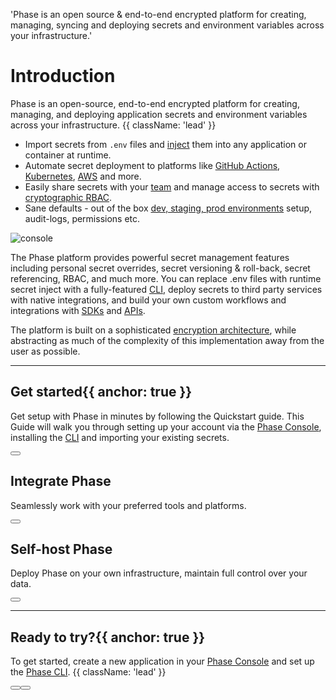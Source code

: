 

  'Phase is an open source & end-to-end encrypted platform for creating, managing, syncing and deploying secrets and environment variables across your infrastructure.'

<HeroPattern />


# Introduction

Phase is an open-source, end-to-end encrypted platform for creating, managing, and deploying application secrets and environment variables across your infrastructure. {{ className: 'lead' }}

- Import secrets from `.env` files and [inject](/quickstart#3-inject-secrets) them into any application or container at runtime.
- Automate secret deployment to platforms like [GitHub Actions](/integrations/platforms/github-actions), [Kubernetes](/integrations/platforms/kubernetes), [AWS](/integrations/platforms/aws-secrets-manager) and more.
- Easily share secrets with your [team](/console/users#add-users-to-an-organisation) and manage access to secrets with [cryptographic RBAC](/console/environments#manage-user-access).
- Sane defaults - out of the box [dev, staging, prod environments](/console/environments) setup, audit-logs, permissions etc.

![console](/assets/images/console/console-ui.webp)


The Phase platform provides powerful secret management features including personal secret overrides, secret versioning & roll-back, secret referencing, RBAC, and much more.
You can replace .env files with runtime secret inject with a fully-featured [CLI](/cli/install), deploy secrets to third party services with native integrations, and build your own custom workflows and integrations with [SDKs](/sdks) and [APIs](/public-api). 



The platform is built on a sophisticated [encryption architecture](/security/architecture), while abstracting as much of the complexity of this implementation away from the user as possible. 


---

## Get started{{ anchor: true }}

Get setup with Phase in minutes by following the Quickstart guide. This Guide will walk you through setting up your account via the [Phase Console](/#phase-console), installing the [CLI](/#phase-cli) and importing your existing secrets.

<div className="not-prose mb-16 mt-6 flex gap-3">
  <Button href="/quickstart" arrow="right" children="Quickstart" />
</div>

<About />

<Platform />

## Integrate Phase

Seamlessly work with your preferred tools and platforms.

<PlatformsIntegration />

<div className="not-prose">
  <Button
    href="integrations/platforms/docker"
    variant="text"
    arrow="right"
    children="Explore Platforms Integrations"
  />
</div>

## Self-host Phase

Deploy Phase on your own infrastructure, maintain full control over your data.

<Deployments />

<div className="not-prose">
  <Button
    href="/self-hosting"
    variant="text"
    arrow="right"
    children="Explore Deployment Options"
  />
</div>

---

## Ready to try?{{ anchor: true }}

To get started, create a new application in your [Phase Console](https://console.phase.dev) and set up the [Phase CLI](/cli/usage). {{ className: 'lead' }}

<div className="not-prose mb-16 mt-6 flex gap-3">
  <Button href="/quickstart" arrow="right" children="Quickstart" />
  <Button
    href="/integrations"
    variant="outline"
    children="Explore Integrations"
  />
</div>
